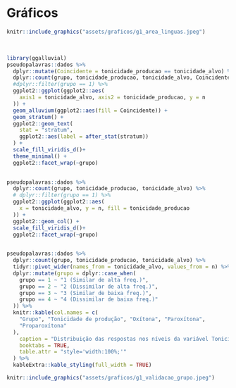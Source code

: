 #    Gráficos {#graficos}

```r
knitr::include_graphics("assets/graficos/g1_area_linguas.jpeg")
```
<br>

```r
library(ggalluvial)
pseudopalavras::dados %>% 
  dplyr::mutate(Coincidente = tonicidade_producao == tonicidade_alvo) %>% 
  dplyr::count(grupo, tonicidade_producao, tonicidade_alvo, Coincidente) %>% 
  #dplyr::filter(grupo == 1) %>%
  ggplot2::ggplot(ggplot2::aes(
    axis1 = tonicidade_alvo, axis2 = tonicidade_producao, y = n
  )) +
  geom_alluvium(ggplot2::aes(fill = Coincidente)) +
  geom_stratum() +
  ggplot2::geom_text(
    stat = "stratum", 
    ggplot2::aes(label = after_stat(stratum))
  ) +
  scale_fill_viridis_d()+
  theme_minimal() +
  ggplot2::facet_wrap(~grupo)
  


```


```r
pseudopalavras::dados %>% 
  dplyr::count(grupo, tonicidade_producao, tonicidade_alvo) %>% 
  # dplyr::filter(grupo == 1) %>% 
  ggplot2::ggplot(ggplot2::aes(
    x = tonicidade_alvo, y = n, fill = tonicidade_producao
  )) +
  ggplot2::geom_col() +
  scale_fill_viridis_d()+
  ggplot2::facet_wrap(~grupo)
  


```


```r
pseudopalavras::dados %>% 
  dplyr::count(grupo, tonicidade_producao, tonicidade_alvo) %>% 
  tidyr::pivot_wider(names_from = tonicidade_alvo, values_from = n) %>% 
  dplyr::mutate(grupo = dplyr::case_when(
    grupo == 1 ~ "1 (Similar de alta freq.)",
    grupo == 2 ~ "2 (Dissimilar de alta freq.)",
    grupo == 3 ~ "3 (Similar de baixa freq.)",
    grupo == 4 ~ "4 (Dissimilar de baixa freq.)"
  )) %>% 
  knitr::kable(col.names = c(
    "Grupo", "Tonicidade de produção", "Oxítona", "Paroxítona",
    "Proparoxítona"
  ),
    caption = "Distribuição das respostas nos níveis da variável Tonicidade de produção.",
    booktabs = TRUE,
    table.attr = "style='width:100%;'"
  ) %>% 
  kableExtra::kable_styling(full_width = TRUE)
```
```r
knitr::include_graphics("assets/graficos/g1_validacao_grupo.jpeg")
```



